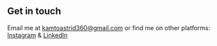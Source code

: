 ## Get in touch

Email me at [kamtoastrid360@gmail.com]() or find me on other platforms: [Instagram](https://www.instagram.com/astridfloriankamt0/) & [LinkedIn](https://www.linkedin.com/in/astrid-kamto-14b37b217/)
